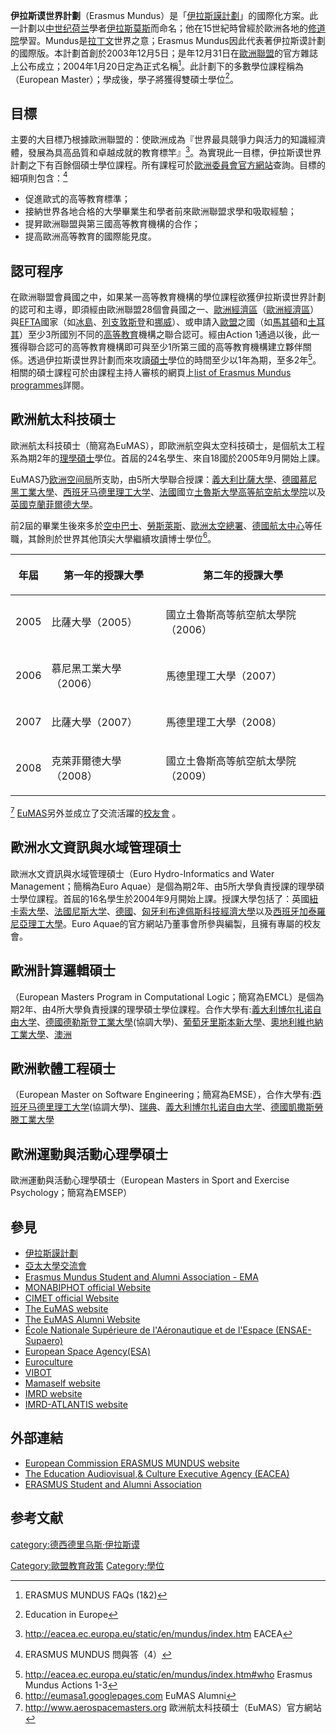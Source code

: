 {{多個問題|
{{external links|time=2019-08-27T21:01:54+00:00}}
{{refimprove|time=2019-08-27T21:01:54+00:00}}
{{citation style|time=2015-03-01T16:26:44+00:00}}
}}
'''伊拉斯谟世界計劃'''（Erasmus Mundus）是「[[伊拉斯謨計劃|伊拉斯謨計劃]]」的國際化方案。此一計劃以[[中世纪|中世纪]][[荷兰|荷兰]]學者[[德西德里乌斯·伊拉斯谟|伊拉斯莫斯]]而命名；他在15世紀時曾經於歐洲各地的[[修道院|修道院]]學習。Mundus是[[拉丁文|拉丁文]]世界之意；Erasmus Mundus因此代表著伊拉斯谟計劃的國際版。本計劃首創於2003年12月5日；是年12月31日在[[歐洲聯盟|歐洲聯盟]]的官方雜誌上公布成立；2004年1月20日定為正式名稱<ref>{{cite web |url=http://ec.europa.eu/education/programmes/mundus/faq/faq1_en.html |title=存档副本 |accessdate=2009-11-25 |deadurl=yes |archiveurl=https://web.archive.org/web/20090228191126/http://ec.europa.eu/education/programmes/mundus/faq/faq1_en.html |archivedate=2009-02-28 }} ERASMUS MUNDUS FAQs (1&2)</ref>。此計劃下的多數學位課程稱為{{tsl|en|European Master|歐洲碩士}}（European Master）；學成後，學子將獲得雙碩士學位<ref>{{cite web |url=http://ec.europa.eu/education/programmes/mundus/faq/faq1_en.html |title=存档副本 |accessdate=2009-11-25 |deadurl=yes |archiveurl=https://web.archive.org/web/20090228191126/http://ec.europa.eu/education/programmes/mundus/faq/faq1_en.html |archivedate=2009-02-28 }} Education in Europe</ref>。

==目標==
主要的大目標乃根據歐洲聯盟的{{tsl|en|Lisbon Strategy|里斯本策略}}：使歐洲成為『世界最具競爭力與活力的知識經濟體，發展為具高品質和卓越成就的教育標竿』<ref>http://eacea.ec.europa.eu/static/en/mundus/index.htm {{Wayback|url=http://eacea.ec.europa.eu/static/en/mundus/index.htm |date=20090228183518 }} EACEA</ref>。為實現此一目標，伊拉斯谟世界計劃之下有百餘個碩士學位課程。所有課程可於[https://web.archive.org/web/20081026024556/http://ec.europa.eu/education/programmes/mundus/projects/index_en.html 歐洲委員會官方網站]查詢。目標的細項則包含：<ref>{{cite web |url=http://ec.europa.eu/education/programmes/mundus/faq/faq1_en.html |title=存档副本 |accessdate=2009-11-25 |deadurl=yes |archiveurl=https://web.archive.org/web/20090228191126/http://ec.europa.eu/education/programmes/mundus/faq/faq1_en.html |archivedate=2009-02-28 }} ERASMUS MUNDUS 問與答（4）</ref> 
* 促進歐式的高等教育標準；
* 接納世界各地合格的大學畢業生和學者前來歐洲聯盟求學和吸取經驗；
* 提昇歐洲聯盟與第三國高等教育機構的合作；
* 提高歐洲高等教育的國際能見度。

==認可程序==
在歐洲聯盟會員國之中，如果某一高等教育機構的學位課程欲獲伊拉斯谟世界計劃的認可和主導，即須經由歐洲聯盟28個會員國之一、[[歐洲經濟區|歐洲經濟區]]（[[歐洲經濟區|歐洲經濟區]]）與[[歐洲自由貿易聯盟|EFTA]]國家（如[[冰島|冰島]]、[[列支敦斯登|列支敦斯登]]和[[挪威|挪威]]）、或申請入[[歐盟|歐盟]]之國（如[[馬其頓共和國|馬其頓]]和[[土耳其|土耳其]]）至少3所國別不同的[[高等教育|高等教育]]機構之聯合認可。經由Action 1通過以後，此一獲得聯合認可的高等教育機構即可與至少1所第三國的高等教育機構建立夥伴關係。透過伊拉斯谟世界計劃而來攻讀[[碩士|碩士]]學位的時間至少以1年為期，至多2年<ref>http://eacea.ec.europa.eu/static/en/mundus/index.htm#who {{Wayback|url=http://eacea.ec.europa.eu/static/en/mundus/index.htm#who |date=20090228183518 }} Erasmus Mundus Actions 1-3</ref>。相關的碩士課程可於由課程主持人審核的網頁上[https://web.archive.org/web/20090505193222/http://www.mastersportal.eu/students/search_results/stored/1/erasmus-mundus.html list of Erasmus Mundus programmes]詳閱。

== 歐洲航太科技碩士==
歐洲航太科技碩士（簡寫為EuMAS），即歐洲航空與太空科技碩士，是個航太工程系為期2年的[[理學碩士|理學碩士]]學位。首屆的24名學生、來自18國於2005年9月開始上課。

EuMAS乃[[欧洲空间局|欧洲空间局]]所支助，由5所大學聯合授課：[[義大利|義大利]][[比薩大學|比薩大學]]、[[德國|德國]][[慕尼黑工業大學|慕尼黑工業大學]]、[[西班牙|西班牙]][[马德里理工大学|马德里理工大学]]、[[法國|法國]]國立[[土魯斯大學|土魯斯大學]][[ISAE|高等航空航太學院]]以及[[英國|英國]][[克蘭菲爾德大學|克蘭菲爾德大學]]。

前2屆的畢業生後來多於[[空中巴士|空中巴士]]、[[勞斯萊斯|勞斯萊斯]]、[[歐洲太空總署|歐洲太空總署]]、[[德國航空太空中心|德國航太中心]]等任職，其餘則於世界其他頂尖大學繼續攻讀博士學位<ref>http://eumasa1.googlepages.com {{Wayback|url=http://eumasa1.googlepages.com/ |date=20090227071116 }} EuMAS Alumni</ref>。
{| class="wikitable"
|-
! 年屆
! 第一年的授課大學
! 第二年的授課大學
|-
| 2005 
| 比薩大學（2005）
| 國立土魯斯高等航空航太學院（2006）
|-
| 2006 
| 慕尼黑工業大學（2006）
| 馬德里理工大學（2007）
|-
| 2007 
| 比薩大學（2007）
| 馬德里理工大學（2008）
|-
| 2008 
| 克萊菲爾德大學（2008）
| 國立土魯斯高等航空航太學院（2009）
|}<ref>http://www.aerospacemasters.org {{Wayback|url=http://www.aerospacemasters.org/ |date=20170420220621 }} 歐洲航太科技碩士（EuMAS）官方網站</ref>
[https://web.archive.org/web/20170420220621/http://aerospacemasters.org/ EuMAS]另外並成立了交流活躍的[http://eumasa1.googlepages.com 校友會] {{Wayback|url=http://eumasa1.googlepages.com/ |date=20090227071116 }}。

== 歐洲水文資訊與水域管理碩士==
歐洲水文資訊與水域管理碩士（Euro Hydro-Informatics and Water Management；簡稱為Euro Aquae）是個為期2年、由5所大學負責授課的理學碩士學位課程。首屆的16名學生於2004年9月開始上課。授課大學包括了：英國[[纽卡斯尔大学_(英国)|紐卡索大學]]、[[法國|法國]][[尼斯大学|尼斯大学]]、[[德國|德國]]{{tsl|en|Brandenburg University of Technology|布蘭登堡理工大學}}、[[匈牙利|匈牙利]][[布達佩斯科技經濟大學|布達佩斯科技經濟大學]]以及[[西班牙|西班牙]][[加泰羅尼亞理工大學|加泰羅尼亞理工大學]]。Euro Aquae的官方網站乃董事會所參與編製，且擁有專屬的校友會。

== 歐洲計算邏輯碩士==
{{tsl|en|European Master Program in Computational Logic|歐洲計算邏輯碩士}}（European Masters Program in Computational Logic；簡寫為EMCL）是個為期2年、由4所大學負責授課的理學碩士學位課程。合作大學有:[[義大利|義大利]][[博尔扎诺自由大学|博尔扎诺自由大学]]、[[德國|德國]][[德勒斯登工業大學|德勒斯登工業大學]](協調大學)、[[葡萄牙|葡萄牙]][[里斯本新大學|里斯本新大學]]、[[奧地利|奧地利]][[維也納工業大學|維也納工業大學]]、[[澳洲|澳洲]]{{tsl|en|NICTA|國家資通技術研究中心}}


== 歐洲軟體工程碩士==
{{tsl|en|European Master on Software Engineering|歐洲軟體工程碩士}}（European Master on Software Engineering；簡寫為EMSE），合作大學有:[[西班牙|西班牙]][[马德里理工大学|马德里理工大学]](協調大學)、[[瑞典|瑞典]]{{tsl|en|Blekinge Institute of Technology|布萊金厄理工學院}}、[[義大利|義大利]][[博尔扎诺自由大学|博尔扎诺自由大学]]、[[德國|德國]][[凱撒斯勞滕工業大學|凱撒斯勞滕工業大學]]

== 歐洲運動與活動心理學碩士==
歐洲運動與活動心理學碩士（European Masters in Sport and Exercise Psychology；簡寫為EMSEP）

==參見==
* [[伊拉斯謨計劃|伊拉斯謨計劃]]
* [[亞太大學交流會|亞太大學交流會]]
* [http://www.em-a.eu/ Erasmus Mundus Student and Alumni Association - EMA] {{Wayback|url=http://www.em-a.eu/ |date=20210125052746 }}
* [http://www.monabiphot.ens-cachan.fr/ MONABIPHOT official Website] {{Wayback|url=http://www.monabiphot.ens-cachan.fr/ |date=20161228005643 }}
* [http://www.master-erasmusmundus-color.eu CIMET official Website] {{Wayback|url=http://www.master-erasmusmundus-color.eu/ |date=20210126161328 }}
* [http://www.aerospacemasters.org The EuMAS website]{{Wayback|url=http://www.aerospacemasters.org/ |date=20170420220621 }}
* [http://eumasa1.googlepages.com The EuMAS Alumni Website] {{Wayback|url=http://eumasa1.googlepages.com/ |date=20090227071116 }}
* [http://www.supaero.fr École Nationale Supérieure de l'Aéronautique et de l'Espace (ENSAE-Supaero)] {{Wayback|url=http://www.supaero.fr/ |date=20151225131217 }}
* [http://www.esa.int European Space Agency(ESA)]{{Wayback|url=http://www.esa.int/ |date=20080913083101 }}
* [http://www.euroculturemaster.org/ Euroculture] {{Wayback|url=http://www.euroculturemaster.org/ |date=20120417203422 }}
* [https://web.archive.org/web/20091002075449/http://vision.u-bourgogne.fr/masters/newvibot/ VIBOT]
* [https://web.archive.org/web/20071113135753/http://mamaself.univ-rennes1.fr/ Mamaself website]
* [http://www.imrd.ugent.be IMRD website] {{Wayback|url=http://www.imrd.ugent.be/ |date=20200920163654 }}
* [http://www.transatlantis.ugent.be IMRD-ATLANTIS website] {{Wayback|url=http://www.transatlantis.ugent.be/ |date=20200222121643 }}

==外部連結==
* [http://ec.europa.eu/education/programmes/mundus/index_en.html European Commission ERASMUS MUNDUS website] {{Wayback|url=http://ec.europa.eu/education/programmes/mundus/index_en.html |date=20140108104353 }}
* [http://eacea.ec.europa.eu/static/en/mundus/index.htm The Education Audiovisual,& Culture Executive Agency (EACEA)]{{Wayback|url=http://eacea.ec.europa.eu/static/en/mundus/index.htm |date=20090228183518 }}
* [http://www.em-a.eu/ ERASMUS Student and Alumni Association] {{Wayback|url=http://www.em-a.eu/ |date=20210125052746 }}

== 参考文献 ==
{{Reflist}}

[[category:德西德里乌斯·伊拉斯谟|category:德西德里乌斯·伊拉斯谟]]
[[Category:歐盟教育政策|Category:歐盟教育政策]]
[[Category:學位|Category:學位]]